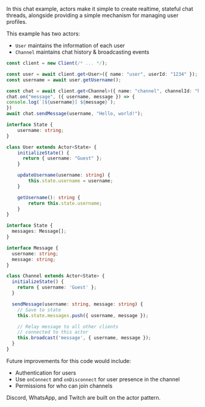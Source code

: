In this chat example, actors make it simple to create realtime, stateful chat threads, alongside providing a simple mechanism for managing user profiles.

This example has two actors:

- `User` maintains the information of each user
- `Channel` maintains chat history & broadcasting events

<CodeGroup>

```typescript {{ "title": "client.ts" }}
const client = new Client(/* ... */);

const user = await client.get<User>({ name: "user", userId: "1234" });
const username = await user.getUsername();

const chat = await client.get<Channel>({ name: "channel", channelId: "hello-world" });
chat.on("message", ({ username, message }) => {
console.log(`[${username}] ${message}`);
})
await chat.sendMessage(username, "Hello, world!");
````

```typescript {{ "title": "user.ts" }}
interface State {
    username: string;
}

class User extends Actor<State> {
    initializeState() {
      return { username: "Guest" };
    }

    updateUsername(username: string) {
        this.state.username = username;
    }

    getUsername(): string {
        return this.state.username;
    }
}
````

```typescript {{ "title": "channel.ts" }}
interface State {
  messages: Message[];
}

interface Message {
  username: string;
  message: string;
}

class Channel extends Actor<State> {
  initializeState() {
    return { username: 'Guest' };
  }

  sendMessage(username: string, message: string) {
    // Save to state
    this.state.messages.push({ username, message });

    // Relay message to all other clients
    // connected to this actor
    this.broadcast('message', { username, message });
  }
}
```

</CodeGroup>

Future improvements for this code would include:

- Authentication for users
- Use `onConnect` and `onDisconnect` for user presence in the channel
- Permissions for who can join channels

<Tip>Discord, WhatsApp, and Twitch are built on the actor pattern.</Tip>